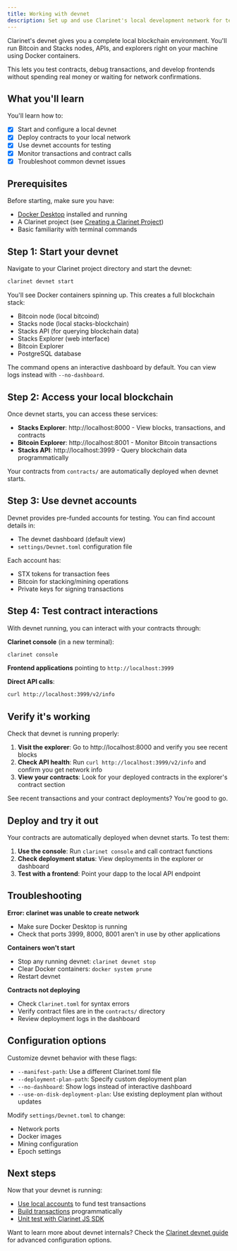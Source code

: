 ```yaml
---
title: Working with devnet
description: Set up and use Clarinet's local development network for testing smart contracts
---
```


Clarinet's devnet gives you a complete local blockchain environment. You'll run Bitcoin and Stacks nodes, APIs, and explorers right on your machine using Docker containers.

This lets you test contracts, debug transactions, and develop frontends without spending real money or waiting for network confirmations.

## What you'll learn

You'll learn how to:
- [x] Start and configure a local devnet
- [x] Deploy contracts to your local network  
- [x] Use devnet accounts for testing
- [x] Monitor transactions and contract calls
- [x] Troubleshoot common devnet issues

## Prerequisites

Before starting, make sure you have:
- [Docker Desktop](https://www.docker.com/products/docker-desktop/) installed and running
- A Clarinet project (see [Creating a Clarinet Project](/creating-a-clarinet-project))
- Basic familiarity with terminal commands

## Step 1: Start your devnet

Navigate to your Clarinet project directory and start the devnet:

```bash
clarinet devnet start
```

You'll see Docker containers spinning up. This creates a full blockchain stack:
- Bitcoin node (local bitcoind)
- Stacks node (local stacks-blockchain)  
- Stacks API (for querying blockchain data)
- Stacks Explorer (web interface)
- Bitcoin Explorer
- PostgreSQL database

The command opens an interactive dashboard by default. You can view logs instead with `--no-dashboard`.

## Step 2: Access your local blockchain

Once devnet starts, you can access these services:

- **Stacks Explorer**: http://localhost:8000 - View blocks, transactions, and contracts
- **Bitcoin Explorer**: http://localhost:8001 - Monitor Bitcoin transactions  
- **Stacks API**: http://localhost:3999 - Query blockchain data programmatically

Your contracts from `contracts/` are automatically deployed when devnet starts.

## Step 3: Use devnet accounts

Devnet provides pre-funded accounts for testing. You can find account details in:
- The devnet dashboard (default view)
- `settings/Devnet.toml` configuration file

Each account has:
- STX tokens for transaction fees
- Bitcoin for stacking/mining operations
- Private keys for signing transactions

## Step 4: Test contract interactions

With devnet running, you can interact with your contracts through:

**Clarinet console** (in a new terminal):
```bash
clarinet console
```

**Frontend applications** pointing to `http://localhost:3999`

**Direct API calls**:
```bash
curl http://localhost:3999/v2/info
```

## Verify it's working

Check that devnet is running properly:

1. **Visit the explorer**: Go to http://localhost:8000 and verify you see recent blocks
2. **Check API health**: Run `curl http://localhost:3999/v2/info` and confirm you get network info
3. **View your contracts**: Look for your deployed contracts in the explorer's contract section

See recent transactions and your contract deployments? You're good to go.

## Deploy and try it out

Your contracts are automatically deployed when devnet starts. To test them:

1. **Use the console**: Run `clarinet console` and call contract functions
2. **Check deployment status**: View deployments in the explorer or dashboard
3. **Test with a frontend**: Point your dapp to the local API endpoint

## Troubleshooting

**Error: clarinet was unable to create network**
- Make sure Docker Desktop is running
- Check that ports 3999, 8000, 8001 aren't in use by other applications

**Containers won't start**
- Stop any running devnet: `clarinet devnet stop`
- Clear Docker containers: `docker system prune`
- Restart devnet

**Contracts not deploying**
- Check `Clarinet.toml` for syntax errors
- Verify contract files are in the `contracts/` directory
- Review deployment logs in the dashboard

## Configuration options

Customize devnet behavior with these flags:

- `--manifest-path`: Use a different Clarinet.toml file
- `--deployment-plan-path`: Specify custom deployment plan
- `--no-dashboard`: Show logs instead of interactive dashboard  
- `--use-on-disk-deployment-plan`: Use existing deployment plan without updates

Modify `settings/Devnet.toml` to change:
- Network ports
- Docker images
- Mining configuration  
- Epoch settings

## Next steps

Now that your devnet is running:
- [Use local accounts](/docs/local-development/using-local-accounts) to fund test transactions
- [Build transactions](/docs/local-development/building-transactions) programmatically
- [Unit test with Clarinet JS SDK](/docs/testing-contracts/unit-testing-with-clarinet-js-sdk)

Want to learn more about devnet internals? Check the [Clarinet devnet guide](https://docs.hiro.so/stacks/clarinet/guides/run-a-local-devnet) for advanced configuration options.